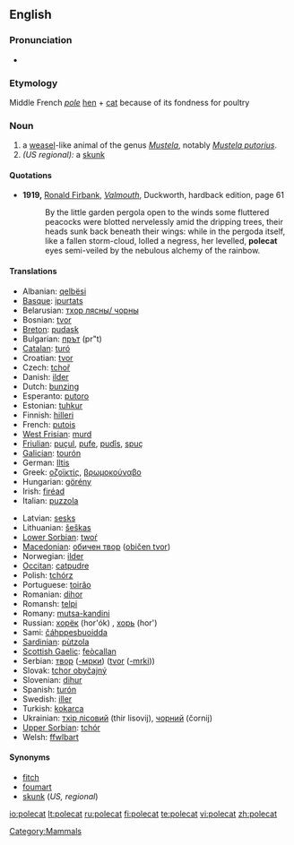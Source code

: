 ==English==

===Pronunciation===
* {{IPA|/'pɔlkæt/}}

===Etymology===
Middle French ''[[pole]]'' [[hen]] + [[cat]] because of its fondness for poultry

===Noun===
{{wikipedia}}
{{en-noun}}

# a [[weasel]]-like animal of the genus ''[[Mustela]]'', notably ''[[Mustela putorius]]''.
# ''(US regional):'' a [[skunk]]

====Quotations====
* '''1919,''' [[w:Ronald Firbank|Ronald Firbank]], ''[[w:Valmouth|Valmouth]]'', Duckworth, hardback edition, page 61
*: By the little garden pergola open to the winds some fluttered peacocks were blotted nervelessly amid the dripping trees, their heads sunk back beneath their wings: while in the pergoda itself, like a fallen storm-cloud, lolled a negress, her levelled, '''polecat''' eyes semi-veiled by the nebulous alchemy of the rainbow.

====Translations====
{{top}}
* Albanian: [[qelbësi]]
* [[Basque]]: [[ipurtats]]
* Belarusian: [[тхор лясны/ чорны]]
* Bosnian: [[tvor]] {{m}}
* [[Breton]]: [[pudask]]
* Bulgarian: [[прът]] (pr"t)
* [[Catalan]]: [[turó]]
* Croatian: [[tvor]]
* Czech: [[tchoř]]
* Danish: [[ilder]]
* Dutch: [[bunzing]] {{m}}
* Esperanto: [[putoro]]
* Estonian: [[tuhkur]]
* Finnish: [[hilleri]]
* French: [[putois]] {{m}}
* [[West Frisian]]: [[murd]]
* [[Friulian]]: [[puçul]], [[pufe]], [[pudîs]], [[spuç]]
* [[Galician]]: [[tourón]]
* German: [[Iltis]] {{m}}
* Greek: [[οζοϊκτίς]], [[βρωμοκούναβο]]
* Hungarian: [[görény]]
* Irish: [[firéad]]
* Italian: [[puzzola]] {{f}}
{{mid}}
* Latvian: [[sesks]]
* Lithuanian: [[šeškas]]
* [[Lower Sorbian]]: [[twoŕ]]
* [[Macedonian]]: [[обичен твор]] ([[običen tvor]])
* Norwegian: [[ilder]]
* [[Occitan]]: [[catpudre]]
* Polish: [[tchórz]]
* Portuguese: [[toirăo]]
* Romanian: [[dihor]]
* Romansh: [[telpi]]
* Romany: [[mutsa-kandini]] {{f}}
* Russian: [[хорёк]] (hor'ók) {{m}}, [[хорь]] (hor') {{m}}
* Sami: [[čáhppesbuoidda]]
* [[Sardinian]]: [[pùtzola]]
* [[Scottish Gaelic]]: [[feòcallan]]
* Serbian: [[твор]] ([[-мрки]]) ([[tvor]] ([[-mrki]]))
* Slovak: [[tchor obyčajný]]
* Slovenian: [[dihur]] {{m}}
* Spanish: [[turón]] {{m}}
* Swedish: [[iller]]
* Turkish: [[kokarca]]
* Ukrainian: [[тхiр лiсовий]] (thir lisovij), [[чорний]] (čornij)
* [[Upper Sorbian]]: [[tchór]]
* Welsh: [[ffwlbart]]
{{bottom}}

====Synonyms====
* [[fitch]]
* [[foumart]]
* [[skunk]] (''US, regional'')

[[Category:Mammals]]

[[io:polecat]]
[[lt:polecat]]
[[ru:polecat]]
[[fi:polecat]]
[[te:polecat]]
[[vi:polecat]]
[[zh:polecat]]